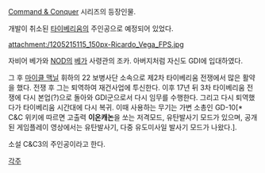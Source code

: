 [[Command & Conquer]] 시리즈의 등장인물.

개발이 취소된 [[타이베리움]]의 주인공으로 예정되어 있었다.

attachment:/1205215115_150px-Ricardo_Vega_FPS.jpg

자비어 베가와 [[NOD]]의 [[베가]] 사령관의 조카. 아버지처럼 자신도 GDI에 입대하였다.

그 후 [[마이클 맥닐]] 휘하의 22 보병사단 소속으로 제2차 타이베리움 전쟁에서 많은 활약을 했다. 전쟁 후 그는 퇴역하여 재건사업에 투신한다. 이후 17년 뒤 3차 타이베리움 전쟁에 다시 본업(?)으로 돌아와 GDI군으로서 다시 임무를 수행한다. 그리고 다시 퇴역했다가 타이베리움 시간대에 다시 복귀. 이때 사용하는 무기는 가변 소총인 GD-10[* C&C 위키에 따르면 고출력 '''이온캐논'''을 쏘는 저격모드, 유탄발사기 모드가 있으며, 공개된 게임플레이 영상에서는 유탄발사기, 다중 유도미사일 발사기 모드가 나왔다.].

소설 C&C3의 주인공이라고 한다.

[[각주]]
